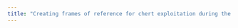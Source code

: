 ```yaml
---
title: "Creating frames of reference for chert exploitation during the Late Pleistocene in Southwesternmost Iberia"
---
```

